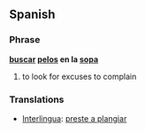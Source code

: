 ==Spanish==

===Phrase===
'''[[buscar]] [[pelo]]s en la [[sopa]]'''

# to look for excuses to complain

===Translations===
{{rfc-level|Translations at L3+ (AutoFormat would have corrected level of Translations)}}
* [[Interlingua]]: [[preste a plangiar]]